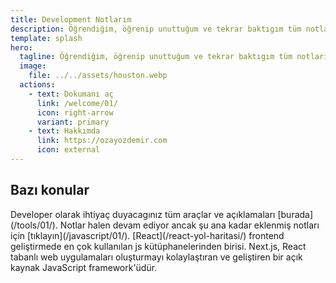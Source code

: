 ```yaml
---
title: Development Notlarım
description: Öğrendiğim, öğrenip unuttuğum ve tekrar baktıgım tüm notlarım.
template: splash
hero:
  tagline: Öğrendiğim, öğrenip unuttuğum ve tekrar baktıgım tüm notlarım.!
  image:
    file: ../../assets/houston.webp
  actions:
    - text: Dokumanı aç
      link: /welcome/01/
      icon: right-arrow
      variant: primary
    - text: Hakkımda
      link: https://ozayozdemir.com
      icon: external
---
```



## Bazı konular

<CardGrid>
  <Card title="Developer Araçları" icon="pencil">
    Developer olarak ihtiyaç duyacagınız tüm araçlar ve açıklamaları [burada](/tools/01/).
  </Card>
  <Card title="JavaScript" icon="seti:javascript">
    Notlar halen devam ediyor ancak şu ana kadar eklenmiş notları için [tıklayın](/javascript/01/).
  </Card>
  <Card title="React JS" icon="seti:react">
    [React](/react-yol-haritasi/) frontend geliştirmede en çok kullanılan js kütüphanelerinden birisi.
  </Card>
  <Card title="Next JS" icon="open-book">
    Next.js, React tabanlı web uygulamaları oluşturmayı kolaylaştıran ve geliştiren bir açık kaynak JavaScript framework'üdür.
  </Card>
</CardGrid>
